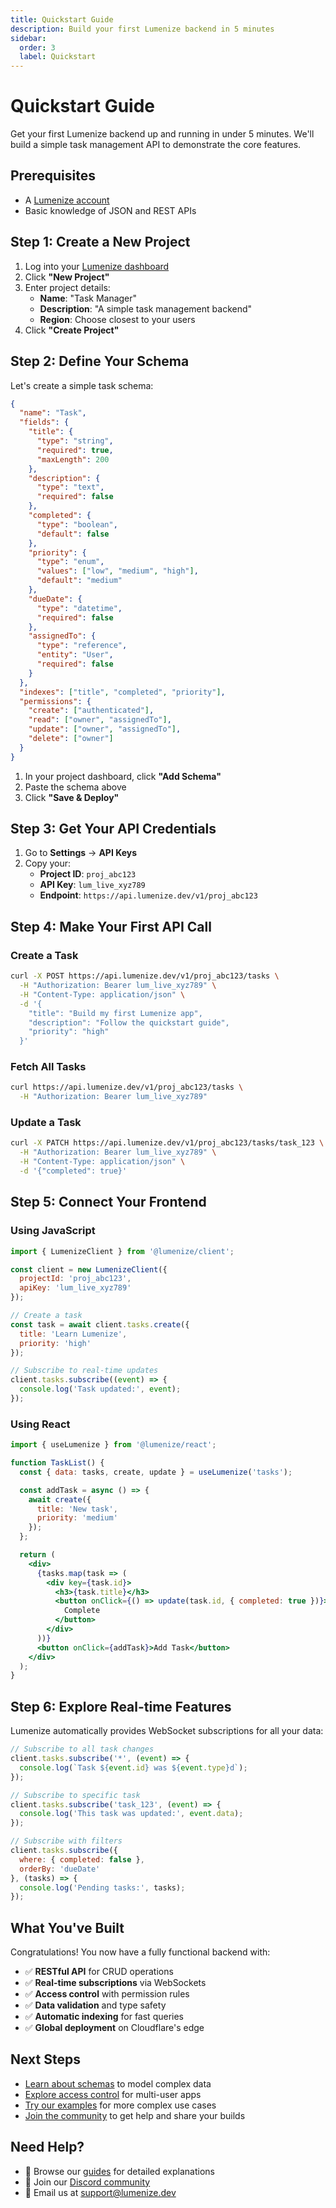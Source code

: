 ```yaml
---
title: Quickstart Guide
description: Build your first Lumenize backend in 5 minutes
sidebar:
  order: 3
  label: Quickstart
---
```


# Quickstart Guide

Get your first Lumenize backend up and running in under 5 minutes. We'll build a simple task management API to demonstrate the core features.

## Prerequisites

- A [Lumenize account](/docs/getting-started/signup)
- Basic knowledge of JSON and REST APIs

## Step 1: Create a New Project

1. Log into your [Lumenize dashboard](https://app.lumenize.dev)
2. Click **"New Project"**
3. Enter project details:
   - **Name**: "Task Manager"
   - **Description**: "A simple task management backend"
   - **Region**: Choose closest to your users
4. Click **"Create Project"**

## Step 2: Define Your Schema

Let's create a simple task schema:

```json
{
  "name": "Task",
  "fields": {
    "title": {
      "type": "string",
      "required": true,
      "maxLength": 200
    },
    "description": {
      "type": "text",
      "required": false
    },
    "completed": {
      "type": "boolean",
      "default": false
    },
    "priority": {
      "type": "enum",
      "values": ["low", "medium", "high"],
      "default": "medium"
    },
    "dueDate": {
      "type": "datetime",
      "required": false
    },
    "assignedTo": {
      "type": "reference",
      "entity": "User",
      "required": false
    }
  },
  "indexes": ["title", "completed", "priority"],
  "permissions": {
    "create": ["authenticated"],
    "read": ["owner", "assignedTo"],
    "update": ["owner", "assignedTo"],
    "delete": ["owner"]
  }
}
```

1. In your project dashboard, click **"Add Schema"**
2. Paste the schema above
3. Click **"Save & Deploy"**

## Step 3: Get Your API Credentials

1. Go to **Settings** → **API Keys**
2. Copy your:
   - **Project ID**: `proj_abc123`
   - **API Key**: `lum_live_xyz789`
   - **Endpoint**: `https://api.lumenize.dev/v1/proj_abc123`

## Step 4: Make Your First API Call

### Create a Task

```bash
curl -X POST https://api.lumenize.dev/v1/proj_abc123/tasks \
  -H "Authorization: Bearer lum_live_xyz789" \
  -H "Content-Type: application/json" \
  -d '{
    "title": "Build my first Lumenize app",
    "description": "Follow the quickstart guide",
    "priority": "high"
  }'
```

### Fetch All Tasks

```bash
curl https://api.lumenize.dev/v1/proj_abc123/tasks \
  -H "Authorization: Bearer lum_live_xyz789"
```

### Update a Task

```bash
curl -X PATCH https://api.lumenize.dev/v1/proj_abc123/tasks/task_123 \
  -H "Authorization: Bearer lum_live_xyz789" \
  -H "Content-Type: application/json" \
  -d '{"completed": true}'
```

## Step 5: Connect Your Frontend

### Using JavaScript

```javascript
import { LumenizeClient } from '@lumenize/client';

const client = new LumenizeClient({
  projectId: 'proj_abc123',
  apiKey: 'lum_live_xyz789'
});

// Create a task
const task = await client.tasks.create({
  title: 'Learn Lumenize',
  priority: 'high'
});

// Subscribe to real-time updates
client.tasks.subscribe((event) => {
  console.log('Task updated:', event);
});
```

### Using React

```jsx
import { useLumenize } from '@lumenize/react';

function TaskList() {
  const { data: tasks, create, update } = useLumenize('tasks');

  const addTask = async () => {
    await create({
      title: 'New task',
      priority: 'medium'
    });
  };

  return (
    <div>
      {tasks.map(task => (
        <div key={task.id}>
          <h3>{task.title}</h3>
          <button onClick={() => update(task.id, { completed: true })}>
            Complete
          </button>
        </div>
      ))}
      <button onClick={addTask}>Add Task</button>
    </div>
  );
}
```

## Step 6: Explore Real-time Features

Lumenize automatically provides WebSocket subscriptions for all your data:

```javascript
// Subscribe to all task changes
client.tasks.subscribe('*', (event) => {
  console.log(`Task ${event.id} was ${event.type}d`);
});

// Subscribe to specific task
client.tasks.subscribe('task_123', (event) => {
  console.log('This task was updated:', event.data);
});

// Subscribe with filters
client.tasks.subscribe({
  where: { completed: false },
  orderBy: 'dueDate'
}, (tasks) => {
  console.log('Pending tasks:', tasks);
});
```

## What You've Built

Congratulations! You now have a fully functional backend with:

- ✅ **RESTful API** for CRUD operations
- ✅ **Real-time subscriptions** via WebSockets
- ✅ **Access control** with permission rules
- ✅ **Data validation** and type safety
- ✅ **Automatic indexing** for fast queries
- ✅ **Global deployment** on Cloudflare's edge

## Next Steps

- [Learn about schemas](/docs/getting-started/schemas) to model complex data
- [Explore access control](/docs/guides/access-control) for multi-user apps
- [Try our examples](/docs/examples) for more complex use cases
- [Join the community](/docs/community) to get help and share your builds

## Need Help?

- 📖 Browse our [guides](/docs/guides) for detailed explanations
- 💬 Join our [Discord community](https://discord.gg/lumenize)
- 📧 Email us at [support@lumenize.dev](mailto:support@lumenize.dev)
